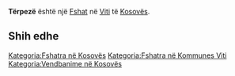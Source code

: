 {{Fshat në Kosovës
 | Emri                = Tërpezë
| sqi_N_name = Tërpezë
| sqi_N_FULL_NAME_RO = Tërpezë
| sqi_N_FULL_NAME_ND_RO = Terpeze
| sqi_N_SORT_NAME_RG = TERPEZE
| sqi_N_FULL_NAME_RG = Tërpezë
| sqi_N_FULL_NAME_ND_RG = Terpeze
| sqi_V_name = Tërpezë e Madhe
| sqi_V_FULL_NAME_RO = Tërpezë e Madhe
| sqi_V_FULL_NAME_ND_RO = Terpeze e Madhe
| sqi_V_SORT_NAME_RG = TERPEZEEMADHE
| sqi_V_FULL_NAME_RG = Tërpezë e Madhe
| sqi_V_FULL_NAME_ND_RG = Terpeze e Madhe
| srp_N_name = Trpeza
| srp_N_FULL_NAME_RO = Trpeza
| srp_N_FULL_NAME_ND_RO = Trpeza
| srp_N_SORT_NAME_RG = TRPEZA
| srp_N_FULL_NAME_RG = Trpeza
| srp_N_FULL_NAME_ND_RG = Trpeza
| srp_NS_name = Трпеза
| srp_NS_FULL_NAME_RO = Трпеза
| srp_NS_FULL_NAME_ND_RO = Трпеза
| srp_NS_SORT_NAME_RG = ТРПЕЗА
| srp_NS_FULL_NAME_RG = Трпеза
| srp_NS_FULL_NAME_ND_RG = Трпеза
| std_V_name = Trpeze
| std_V_FULL_NAME_RO = Trpeze
| std_V_FULL_NAME_ND_RO = Trpeze
| std_V_SORT_NAME_RG = TRPEZE
| std_V_FULL_NAME_RG = Trpeze
| std_V_FULL_NAME_ND_RG = Trpeze

 | Emri (Rasa dhanore) = 
 | Figura              = 
 | Shteti              = Kosovo
 | Komuna              = Viti
 | Kodi postar         = 
 | Sipërfaqja          = 

 | Popullsia           = 

 | Regj. i popullsisë  = 
 | Dend. e popullsisë  = 
 | Faqja zyrtare       = 
 <!--- Koordinatat ----> 
 | Gjerësia            = 42.3975
 | Gjatësia            = 21.342778
 | Lartësia            = 
}}
'''Tërpezë''' është një [[Fshat]] në [[Viti]] të [[Kosovës]].

<!-- == Gjeografia == -->
<!-- == Historia == -->
<!-- == Demografia == -->
== Shih edhe ==
{{Komuna Viti}}
{{Kosovo-Administrata-Cung}}

[[Kategoria:Fshatra në Kosovës]]
[[Kategoria:Fshatra në Kommunes Viti]]
[[Kategoria:Vendbanime në Kosovës]]